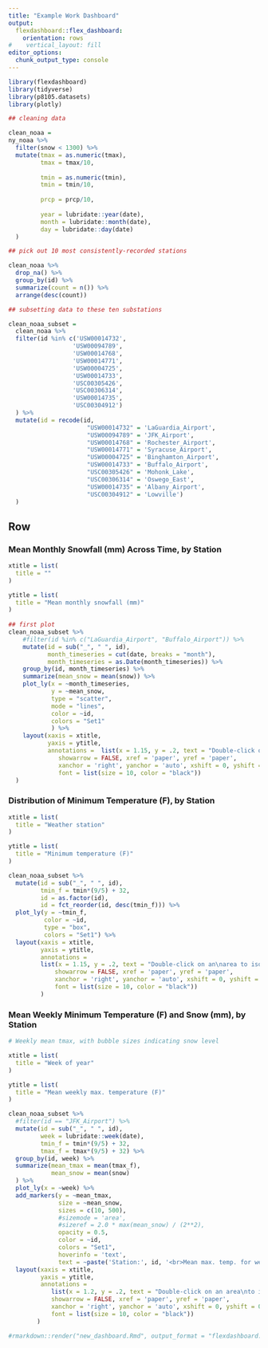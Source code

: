 ```yaml
---
title: "Example Work Dashboard"
output: 
  flexdashboard::flex_dashboard:
    orientation: rows
#    vertical_layout: fill
editor_options: 
  chunk_output_type: console
---
```


```r
library(flexdashboard)
library(tidyverse)
library(p8105.datasets)
library(plotly)
```

```r
## cleaning data

clean_noaa =
ny_noaa %>% 
  filter(snow < 1300) %>% 
  mutate(tmax = as.numeric(tmax),
         tmax = tmax/10,
         
         tmin = as.numeric(tmin),
         tmin = tmin/10, 
         
         prcp = prcp/10,
         
         year = lubridate::year(date),
         month = lubridate::month(date),
         day = lubridate::day(date)
  )

```

```r
## pick out 10 most consistently-recorded stations

clean_noaa %>% 
  drop_na() %>% 
  group_by(id) %>% 
  summarize(count = n()) %>% 
  arrange(desc(count)) 
```

```r
## subsetting data to these ten substations

clean_noaa_subset = 
  clean_noaa %>% 
  filter(id %in% c('USW00014732',
                  'USW00094789',
                  'USW00014768',
                  'USW00014771',
                  'USW00004725',
                  'USW00014733',
                  'USC00305426',
                  'USC00306314',
                  'USW00014735',
                  'USC00304912')
  ) %>% 
  mutate(id = recode(id, 
                      "USW00014732" = 'LaGuardia_Airport',
                      "USW00094789" = 'JFK_Airport',
                      "USW00014768" = 'Rochester_Airport',
                      "USW00014771" = 'Syracuse_Airport',
                      "USW00004725" = 'Binghamton_Airport',
                      "USW00014733" = 'Buffalo_Airport',
                      "USC00305426" = 'Mohonk_Lake',
                      "USC00306314" = 'Oswego_East',
                      "USW00014735" = 'Albany_Airport',
                      "USC00304912" = 'Lowville')
  )
```


Row {.tabset .tabset-fade}
-----------------------------------------------------------------------

### Mean Monthly Snowfall (mm) Across Time, by Station

```r

xtitle = list(
  title = ""
)

ytitle = list(
  title = "Mean monthly snowfall (mm)"
)
  
## first plot
clean_noaa_subset %>% 
    #filter(id %in% c("LaGuardia_Airport", "Buffalo_Airport")) %>% 
    mutate(id = sub("_", " ", id),
           month_timeseries = cut(date, breaks = "month"),
           month_timeseries = as.Date(month_timeseries)) %>% 
    group_by(id, month_timeseries) %>% 
    summarize(mean_snow = mean(snow)) %>% 
    plot_ly(x = ~month_timeseries, 
            y = ~mean_snow, 
            type = "scatter", 
            mode = "lines",
            color = ~id,
            colors = "Set1"
            ) %>% 
    layout(xaxis = xtitle,
           yaxis = ytitle,
           annotations =  list(x = 1.15, y = .2, text = "Double-click on an\narea to isolate.", 
              showarrow = FALSE, xref = 'paper', yref = 'paper', 
              xanchor = 'right', yanchor = 'auto', xshift = 0, yshift = 0,
              font = list(size = 10, color = "black"))
  )

```


### Distribution of Minimum Temperature (F), by Station

```r
xtitle = list(
  title = "Weather station"
)

ytitle = list(
  title = "Minimum temperature (F)"
)

clean_noaa_subset %>% 
  mutate(id = sub("_", " ", id),
         tmin_f = tmin*(9/5) + 32,
         id = as.factor(id),
         id = fct_reorder(id, desc(tmin_f))) %>%
  plot_ly(y = ~tmin_f,
          color = ~id,
          type = "box",
          colors = "Set1") %>% 
  layout(xaxis = xtitle,
         yaxis = ytitle,
         annotations = 
         list(x = 1.15, y = .2, text = "Double-click on an\narea to isolate.", 
             showarrow = FALSE, xref = 'paper', yref = 'paper', 
             xanchor = 'right', yanchor = 'auto', xshift = 0, yshift = 0,
             font = list(size = 10, color = "black"))
         )
```

### Mean Weekly Minimum Temperature (F) and Snow (mm), by Station

```r
# Weekly mean tmax, with bubble sizes indicating snow level

xtitle = list(
  title = "Week of year"
)

ytitle = list(
  title = "Mean weekly max. temperature (F)"
)

clean_noaa_subset %>% 
  #filter(id == "JFK_Airport") %>% 
  mutate(id = sub("_", " ", id),
         week = lubridate::week(date),
         tmin_f = tmin*(9/5) + 32,
         tmax_f = tmax*(9/5) + 32) %>% 
  group_by(id, week) %>% 
  summarize(mean_tmax = mean(tmax_f),
            mean_snow = mean(snow)
  ) %>%
  plot_ly(x = ~week) %>% 
  add_markers(y = ~mean_tmax,
              size = ~mean_snow,
              sizes = c(10, 500),
              #sizemode = 'area',
              #sizeref = 2.0 * max(mean_snow) / (2**2),
              opacity = 0.5,
              color = ~id,
              colors = "Set1",
              hoverinfo = 'text',
              text = ~paste('Station:', id, '<br>Mean max. temp. for week', week, ": ", round(mean_tmax, 2), 'F<br>Mean snow for week', week, ': ', round(mean_snow, 2), 'mm')) %>% 
  layout(xaxis = xtitle,
         yaxis = ytitle,
         annotations = 
            list(x = 1.2, y = .2, text = "Double-click on an area\nto isolate. Point size corresponds\nto weekly mean snowfall (mm).\nHover over point for details.", 
            showarrow = FALSE, xref = 'paper', yref = 'paper', 
            xanchor = 'right', yanchor = 'auto', xshift = 0, yshift = 0,
            font = list(size = 10, color = "black"))
        )

```


```r
#rmarkdown::render("new_dashboard.Rmd", output_format = "flexdashboard::flex_dashboard")
```